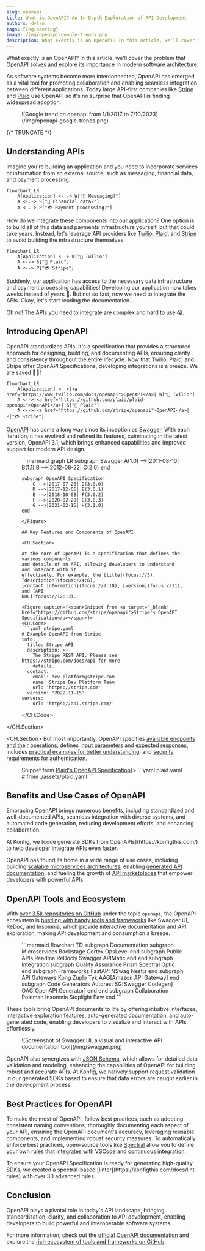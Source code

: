 ```yaml
---
slug: openapi
title: What is OpenAPI? An In-Depth Exploration of API Development
authors: dylan
tags: [Engineering]
image: /img/openapi-google-trends.png
description: What exactly is an OpenAPI? In this article, we'll cover the problem that OpenAPI solves and explore its importance in modern software architecture.
---
```



What exactly is an OpenAPI? In this article, we'll cover the problem that
OpenAPI solves and explore its importance in modern software architecture.

As software systems become more interconnected, OpenAPI has emerged as a vital
tool for promoting collaboration and enabling seamless integration between
different applications. Today large API-first companies like
[Stripe](https://github.com/stripe/openapi) and
[Plaid](https://github.com/plaid/plaid-openapi) use OpenAPI so it's no surprise
that OpenAPI is finding widespread adoption.

<Figure caption={"Google trend on \"openapi\" from 1/1/2017 to 7/10/2023"}>
![Google trend on openapi from 1/1/2017 to 7/10/2023](/img/openapi-google-trends.png)
</Figure>

{/* TRUNCATE */}

## Understanding APIs

Imagine you're building an application and you need to incorporate services or
information from an external source, such as messaging, financial data, and
payment processing.

```mermaid
flowchart LR
    A[Application] <-.-> W["📱 Messaging?"]
    A <-.-> S["🏦 Financial data?"]
    A <-.-> P["💳 Payment processing?"]
```

How do we integrate these components into our application?  One option is to
build all of this data and payments infrastructure yourself, but that could take
years. Instead, let's leverage API providers like
[Twilio](https://www.twilio.com/en-us), [Plaid](https://plaid.com/), and
[Stripe](https://stripe.com/) to avoid building the infrastructure themselves.

```mermaid
flowchart LR
    A[Application] <--> W["📱 Twilio"]
    A <--> S["🏦 Plaid"]
    A <--> P["💳 Stripe"]
```

Suddenly, our application has access to the necessary data infrastructure and
payment processing capabilities! Developing our application now takes weeks
instead of years 🎉. But not so fast, now we need to integrate the APIs. Okay,
let's start reading the documentation...

Oh no! The APIs you need to integrate are complex and hard to use 😱.

## Introducing OpenAPI

OpenAPI standardizes APIs. It's a specification that provides a structured
approach for designing, building, and documenting APIs, ensuring clarity and
consistency throughout the entire lifecycle. Now that Twilio, Plaid, and Stripe
offer OpenAPI Specifications, developing integrations is a breeze. We are saved 😮‍💨!

```mermaid
flowchart LR
    A[Application] <-->|<a href="https://www.twilio.com/docs/openapi">OpenAPI</a>| W["📱 Twilio"]
    A <-->|<a href="https://github.com/plaid/plaid-openapi">OpenAPI</a>| S["🏦 Plaid"]
    A <-->|<a href="https://github.com/stripe/openapi">OpenAPI</a>| P["💳 Stripe"]
```

[OpenAPI](https://swagger.io/specification/) has come a long way since its
inception as [Swagger](https://swagger.io/specification/v2/). With each
iteration, it has evolved and refined its features, culminating in the latest
version, OpenAPI 3.1, which brings enhanced capabilities and improved support
for modern API design.

<Figure caption="History of versions for Swagger/OpenAPI">
```mermaid
graph LR
    subgraph Swagger
        A(1.0) -->|2011-08-10| B(1.1)
        B -->|2012-08-22| C(2.0)
    end

    subgraph OpenAPI Specification
        C -->|2017-07-26| D(3.0.0)
        D -->|2017-12-06| E(3.0.1)
        E -->|2018-10-08| F(3.0.2)
        F -->|2020-02-20| G(3.0.3)
        G -->|2021-02-15| H(3.1.0)
    end
```
</Figure>

## Key Features and Components of OpenAPI

<CH.Section>

At the core of OpenAPI is a specification that defines the various components
and details of an API, allowing developers to understand and interact with it
effectively. For example, the [title](focus://3), [description](focus://4:6),
[contact information](focus://7:10), [version](focus://11), and [API
URL](focus://12:13).

<Figure caption={<span>Snippet from <a target="_blank" href="https://github.com/stripe/openapi">Stripe's OpenAPI Specification</a></span>}>
<CH.Code>
```yaml stripe.yaml
# Example OpenAPI from Stripe
info:
  title: Stripe API
  description: >-
    The Stripe REST API. Please see https://stripe.com/docs/api for more
    details.
  contact:
    email: dev-platform@stripe.com
    name: Stripe Dev Platform Team
    url: 'https://stripe.com'
  version: '2022-11-15'
servers:
  - url: 'https://api.stripe.com/'
```
</CH.Code>
</Figure>

</CH.Section>

<CH.Section>
But most importantly, OpenAPI specifies [available endpoints and their
operations](focus://1:9), defines [input parameters](focus://10:44) and [expected responses](focus://45:64), includes [practical
examples for better understanding](focus://65:70), and [security requirements for authentication](focus://71:74).
<Figure caption={<span>Snippet from <a target="_blank" href="https://github.com/plaid/plaid-openapi">Plaid's OpenAPI Specification</a></span>}>
<CH.Code rows={25}>
```yaml plaid.yaml
# from ./assets/plaid.yaml
```
</CH.Code>
</Figure>
</CH.Section>

## Benefits and Use Cases of OpenAPI


Embracing OpenAPI brings numerous benefits, including standardized and
well-documented APIs, seamless integration with diverse systems, and automated
code generation, reducing development efforts, and enhancing collaboration.

<Admonition type="info" title="Checkout our code generation tool!">
At Konfig, we [code generate SDKs from OpenAPIs](https://konfigthis.com/) to
help developer integrate APIs even faster.
</Admonition>

OpenAPI has found its home in a wide range of use cases, including building
[scalable microservices
architectures](https://swagger.io/blog/consistent-kubernetes-microservices-with-openapi/),
enabling [generated API documentation](https://docs.readme.com/main/docs/openapi), and fueling the growth
of [API marketplaces](https://enterprise-docs.rapidapi.com/docs/adding-and-updating-openapi-documents) that empower developers with powerful APIs.

## OpenAPI Tools and Ecosystem

With [over 3.5k repositories on
GitHub](https://github.com/search?q=topic%3Aopenapi+&type=repositories) under
the topic `openapi`, the OpenAPI ecosystem is [bustling with handy tools and
frameworks](https://www.openapis.org/blog/2023/03/08/tools-that-support-openapi-specification)
like Swagger UI, ReDoc, and Insomnia, which provide interactive documentation
and API exploration, making API development and consumption a breeze.

<Figure caption="Landscape of popular tools for OpenAPI">
```mermaid
flowchart TD
    subgraph Documentation
        subgraph Microservices
            Backstage
            Cortex
            OpsLevel
        end
        subgraph Public APIs
            Readme
            ReDocly
            Swagger
            APIMatic
        end
    end
    subgraph Integration
        subgraph Quality Assurance
            Prism
            Spectral
            Optic
        end
        subgraph Frameworks
            FastAPI
            NSwag
            Nestjs
        end
        subgraph API Gateways
            Kong
            Zuplo
            Tyk
            AAG[Amazon API Gateway]
        end
        subgraph Code Generators
            Autorest
            SG[Swagger Codegen]
            OAG[OpenAPI Generator]
        end
    end
    subgraph Collaboration
        Postman
        Insomnia
        Stoplight
        Paw
    end
```
</Figure>

These tools bring OpenAPI documents to life by offering intuitive interfaces,
interactive exploration features, auto-generated documentation, and
auto-generated code, enabling developers to visualize and interact with APIs
effortlessly.

<Figure caption="Screenshot of Swagger UI, a visual and interactive API documentation tool">
![Screenshot of Swagger UI, a visual and interactive API documentation tool](/img/swagger.png)
</Figure>

OpenAPI also synergizes with [JSON Schema](https://json-schema.org/), which allows
for detailed data validation and modeling, enhancing the capabilities of OpenAPI
for building robust and accurate APIs. At Konfig, we natively support request
validation in our generated SDKs based to ensure that data errors are caught
earlier in the development process.

## Best Practices for OpenAPI

To make the most of OpenAPI, follow best practices, such as adopting consistent
naming conventions, thoroughly documenting each aspect of your API, ensuring the
OpenAPI document's accuracy, leveraging reusable components, and implementing
robust security measures. To automatically enforce best practices, open-source
tools like [Spectral](https://github.com/stoplightio/spectral) allow you to
define your own rules that [integrates with
VSCode](https://marketplace.visualstudio.com/items?itemName=stoplight.spectral)
and [continuous
integration](https://docs.stoplight.io/docs/spectral/038632fdf0d1a-continuous-integration).

<Admonition type="info" title="Checkout our Linter">
To ensure your OpenAPI Specification is ready for generating high-quality SDKs,
we created a spectral-based [linter](https://konfigthis.com/docs/lint-rules)
with over 30 advanced rules.
</Admonition>

## Conclusion

OpenAPI plays a pivotal role in today's API landscape, bringing standardization,
clarity, and collaboration to API development, enabling developers to build
powerful and interoperable software systems.

For more information, check out the [official OpenAPI
documentation](https://swagger.io/specification/) and explore the [rich ecosystem of tools and frameworks on
GitHub](https://github.com/search?q=topic%3Aopenapi+&type=repositories).

